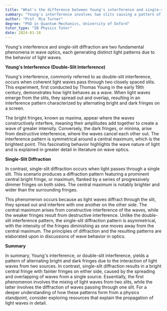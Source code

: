 ```yaml
---
title: "What's the difference between Young's interference and single-slit diffraction?"
summary: "Young's interference involves two slits causing a pattern of bright and dark fringes, while single-slit diffraction involves one slit causing a central bright fringe surrounded by weaker fringes."
author: "Prof. Mia Turner"
degree: "PhD in Quantum Mechanics, University of Oxford"
tutor_type: "IB Physics Tutor"
date: 2024-01-16
---
```


Young's interference and single-slit diffraction are two fundamental phenomena in wave optics, each generating distinct light patterns due to the behavior of light waves.

**Young's Interference (Double-Slit Interference)**

Young's interference, commonly referred to as double-slit interference, occurs when coherent light waves pass through two closely spaced slits. This experiment, first conducted by Thomas Young in the early 19th century, demonstrates how light behaves as a wave. When light waves emerge from the slits, they spread out and overlap, resulting in an interference pattern characterized by alternating bright and dark fringes on a screen. 

The bright fringes, known as maxima, appear where the waves constructively interfere, meaning their amplitudes add together to create a wave of greater intensity. Conversely, the dark fringes, or minima, arise from destructive interference, where the waves cancel each other out. The interference pattern is symmetrical around a central maximum, which is the brightest point. This fascinating behavior highlights the wave nature of light and is explained in greater detail in literature on wave optics.

**Single-Slit Diffraction**

In contrast, single-slit diffraction occurs when light passes through a single slit. This scenario produces a diffraction pattern featuring a prominent central bright fringe, or maximum, flanked by a series of progressively dimmer fringes on both sides. The central maximum is notably brighter and wider than the surrounding fringes. 

This phenomenon occurs because as light waves diffract through the slit, they spread out and interfere with one another on the other side. The central maximum arises from constructive interference of the waves, while the weaker fringes result from destructive interference. Unlike the double-slit interference pattern, the single-slit diffraction pattern is asymmetrical, with the intensity of the fringes diminishing as one moves away from the central maximum. The principles of diffraction and the resulting patterns are elaborated upon in discussions of wave behavior in optics.

**Summary**

In summary, Young's interference, or double-slit interference, yields a pattern of alternating bright and dark fringes due to the interaction of light waves from two sources. In contrast, single-slit diffraction results in a bright central fringe with fainter fringes on either side, caused by the spreading and overlapping of waves from a single source. Essentially, the first phenomenon involves the mixing of light waves from two slits, while the latter involves the diffraction of waves passing through one slit. For a deeper understanding of how these patterns form from a physics standpoint, consider exploring resources that explain the propagation of light waves in detail.
    